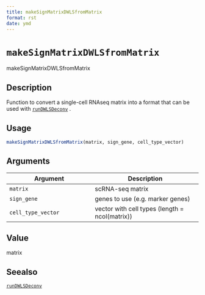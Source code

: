 ```yaml
--- 
title: makeSignMatrixDWLSfromMatrix 
format: rst 
date: ymd 
--- 
```

# `makeSignMatrixDWLSfromMatrix`

makeSignMatrixDWLSfromMatrix


## Description

Function to convert a single-cell RNAseq matrix into a format
 that can be used with [`runDWLSDeconv`](#rundwlsdeconv) .


## Usage

```r
makeSignMatrixDWLSfromMatrix(matrix, sign_gene, cell_type_vector)
```


## Arguments

Argument      |Description
------------- |----------------
`matrix`     |     scRNA-seq matrix
`sign_gene`     |     genes to use (e.g. marker genes)
`cell_type_vector`     |     vector with cell types (length = ncol(matrix))


## Value

matrix


## Seealso

[`runDWLSDeconv`](#rundwlsdeconv)


